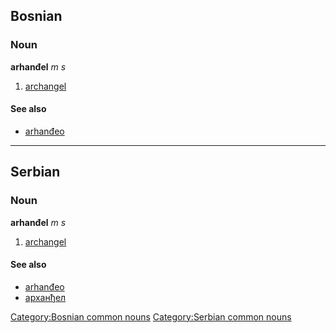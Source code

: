 ==Bosnian==
===Noun===
'''arhanđel''' ''m s''
#[[archangel]]
====See also====
*[[arhanđeo]]
[[Category:Bosnian common nouns]]

----

==Serbian==
===Noun===
'''arhanđel''' ''m s''
#[[archangel]]
====See also====
*[[arhanđeo]]
*[[арханђел]]
[[Category:Serbian common nouns]]